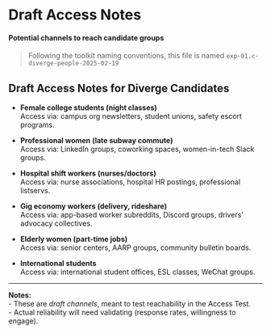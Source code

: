 # Draft Access Notes {#sec-access-notes-ha .unnumbered}

#### Potential channels to reach candidate groups {.subtitle}

> Following the toolkit naming conventions, this file is named `exp-01.c-diverge-people-2025-02-19`

## Draft Access Notes for Diverge Candidates

- **Female college students (night classes)**  
  Access via: campus org newsletters, student unions, safety escort programs.  

- **Professional women (late subway commute)**  
  Access via: LinkedIn groups, coworking spaces, women-in-tech Slack groups.  

- **Hospital shift workers (nurses/doctors)**  
  Access via: nurse associations, hospital HR postings, professional listservs.  

- **Gig economy workers (delivery, rideshare)**  
  Access via: app-based worker subreddits, Discord groups, drivers’ advocacy collectives.  

- **Elderly women (part-time jobs)**  
  Access via: senior centers, AARP groups, community bulletin boards.  

- **International students**  
  Access via: international student offices, ESL classes, WeChat groups.  


---
**Notes:**  
- These are *draft channels*, meant to test reachability in the Access Test.  
- Actual reliability will need validating (response rates, willingness to engage).  

